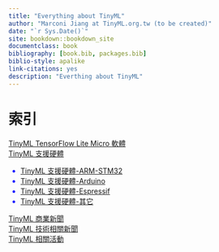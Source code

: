 ```yaml
--- 
title: "Everything about TinyML"
author: "Marconi Jiang at TinyML.org.tw (to be created)"
date: "`r Sys.Date()`"
site: bookdown::bookdown_site
documentclass: book
bibliography: [book.bib, packages.bib]
biblio-style: apalike
link-citations: yes
description: "Everthing about TinyML"
---
```


# 索引

<span style="color:blue;font_size:1.5em">[TinyML TensorFlow Lite Micro 軟體](#tflm)</style><br>
<span style="color:blue;font_size:1.5em">[TinyML 支援硬體](#hardware)</style>  

* <span style="color:blue;font_size:1.5em">[TinyML 支援硬體-ARM-STM32](#hardware-stm32)</style><br>
* <span style="color:blue;font_size:1.5em">[TinyML 支援硬體-Arduino](#hardware-arduino)</style><br>
* <span style="color:blue;font_size:1.5em">[TinyML 支援硬體-Espressif](#hardware-esf)</style><br>
* <span style="color:blue;font_size:1.5em">[TinyML 支援硬體-其它](#hardware-others)</style><br>

<span style="color:blue;font_size:1.5em">[TinyML 商業新聞](#commericalnews)</style><br>
<span style="color:blue;font_size:1.5em">[TinyML 技術相關新聞](#technicalnews)</style><br>
<span style="color:blue;font_size:1.5em">[TinyML 相關活動](#event)</style><br>

<span style="font_size:0.5em"></style>

